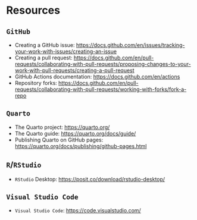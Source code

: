 # Resources { .unnumbered }

## `GitHub`

- Creating a GitHub issue: [https://docs.github.com/en/issues/tracking-your-work-with-issues/creating-an-issue](https://docs.github.com/en/issues/tracking-your-work-with-issues/creating-an-issue)
- Creating a pull request: [https://docs.github.com/en/pull-requests/collaborating-with-pull-requests/proposing-changes-to-your-work-with-pull-requests/creating-a-pull-request](https://docs.github.com/en/pull-requests/collaborating-with-pull-requests/proposing-changes-to-your-work-with-pull-requests/creating-a-pull-request)
- GitHub Actions documentation: [https://docs.github.com/en/actions](https://docs.github.com/en/actions)
- Repository forks: [https://docs.github.com/en/pull-requests/collaborating-with-pull-requests/working-with-forks/fork-a-repo](https://docs.github.com/en/pull-requests/collaborating-with-pull-requests/working-with-forks/fork-a-repo)

## `Quarto`

- The Quarto project: [https://quarto.org/](https://quarto.org/)
- The Quarto guide: [https://quarto.org/docs/guide/](https://quarto.org/docs/guide/)
- Publishing Quarto on GitHub pages: [https://quarto.org/docs/publishing/github-pages.html](https://quarto.org/docs/publishing/github-pages.html)

## `R`/`RStudio`

- `RStudio` Desktop: [https://posit.co/download/rstudio-desktop/](https://posit.co/download/rstudio-desktop/)

## `Visual Studio Code`

- `Visual Studio Code`: [https://code.visualstudio.com/](https://code.visualstudio.com/)